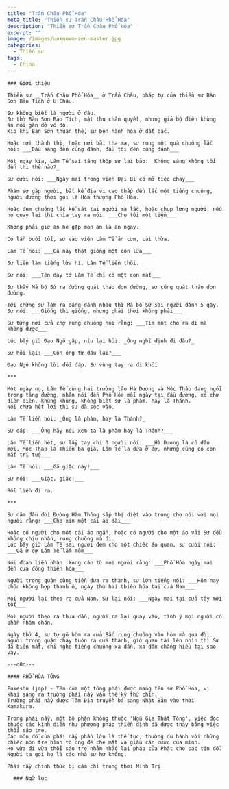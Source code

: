 ```yaml
---
title: "Trấn Châu Phổ Hóa"
meta_title: "Thiền sư Trấn Châu Phổ Hóa"
description: "Thiền sư Trấn Châu Phổ Hóa"
excerpt: ""
image: /images/unknown-zen-master.jpg
categories:
  - Thiền sư
tags:
  - China
---
```


<div className="grid xl:grid-cols-8 lg:grid-cols-8 md:grid-cols-2 sm:grid-cols-2 xs:grid-cols-1 gap-8 bg-body dark:bg-darkmode-body">

  <div className="lg:col-span-3 md:col-span-1">

    ### Giới thiệu

    Thiền sư __Trấn Châu Phổ Hóa__ ở Trấn Châu, pháp tự của thiền sư Bàn Sơn Bảo Tích ở U Châu.

    Sư không biết là người ở đâu.
    Sư thờ Bàn Sơn Bảo Tích, mật thụ chân quyết, nhưng giả bộ điên khùng ăn nói gàn dở vô độ.
    Kịp khi Bàn Sơn thuận thế, sư bèn hành hóa ở đất bắc.

    Hoặc nơi thành thị, hoặc nơi bãi tha ma, sư rung một quả chuông lắc nói: ___Đầu sáng đến cũng đánh, đầu tối đến cũng đánh___

    Một ngày kia, Lâm Tế sai tăng thộp sư lại bảo: _Không sáng không tối đến thì thế nào?_

    Sư cười nói: ___Ngày mai trong viện Đại Bi có mở tiệc chay___

    Phàm sư gặp người, bất kể địa vị cao thấp đều lắc một tiếng chuông, người đương thời gọi là Hòa thượng Phổ Hóa.

    Hoặc đem chuông lắc kề sát tai người mà lắc, hoặc chụp lưng người, nếu họ quay lại thì chìa tay ra nói: ___Cho tôi một tiền___

    Không phải giờ ăn hễ gặp món ăn là ăn ngay.

    Có lần buổi tối, sư vào viện Lâm Tế ăn cơm, cải thừa.

    Lâm Tế nói: ___Gã này thật giống một con lừa___

    Sư liền làm tiếng lừa hí. Lâm Tế liền thôi.

    Sư nói: ___Tên đày tớ Lâm Tế chỉ có một con mắt___

    Sư thấy Mã bộ Sứ ra đường quát tháo dọn đường, sư cũng quát tháo dọn đường.

    Tới chừng sư làm ra dáng đánh nhau thì Mã bộ Sứ sai người đánh 5 gậy.
    Sư nói: ___Giống thì giống, nhưng phải thời không phải___

    Sư từng nơi cửa chợ rung chuông nói rằng: ___Tìm một chỗ ra đi mà không được___

    Lúc bấy giờ Đạo Ngô gặp, níu lại hỏi: _Ông nghĩ định đi đâu?_

    Sư hỏi lại: ___Còn ông từ đâu lại?___

    Đạo Ngô không lời đối đáp. Sư vùng tay ra đi khỏi

    ***

    Một ngày nọ, Lâm Tế cùng hai trưởng lão Hà Dương và Mộc Tháp đang ngồi trong tăng đường, nhân nói đến Phổ Hóa mỗi ngày tại đầu đường, xó chợ điên điên, khùng khùng, không biết sư là phàm, hay là Thánh.
    Nói chưa hết lời thì sư đã sộc vào.

    Lâm Tế liền hỏi: _Ông là phàm, hay là Thánh?_

    Sư đáp: ___Ông hãy nói xem ta là phàm hay là Thánh?___

    Lâm Tế liền hét, sư lấy tay chỉ 3 người nói: ___Hà Dương là cô dâu mới, Mộc Tháp là Thiền bà già, Lâm Tế là đứa ở đợ, nhưng cũng có con mắt trí tuệ___

    Lâm Tế nói: ___Gã giặc này!___

    Sư nói: ___Giặc, giặc!___

    Rồi liền đi ra.

    ***

    Sư năm đầu đời Đường Hàm Thông sắp thị diệt vào trong chợ nói với mọi người rằng: ___Cho xin một cái áo dài___

    Hoặc có người cho một cái áo ngắn, hoặc có người cho một áo vải Sư đều không chịu nhận, rung chuông mà đi.
    Lúc bấy giờ Lâm Tế sai người đem cho một chiếc áo quan, sư cười nói: ___Gã ở đợ Lâm Tế lắm mồm___

    Nói đoạn liền nhận. Xong cáo từ mọi người rằng: ___Phổ Hóa ngày mai đến cửa đông thiên hóa___

    Người trong quận cùng tiễn đưa ra thành, sư lớn tiếng nói: ___Hôm nay chôn không hợp thanh ô, ngày thứ hai thiên hóa tại cửa Nam___

    Mọi người lại theo ra cửa Nam. Sư lại nói: ___Ngày mai tại cửa tây mới tốt___

    Mọi người theo ra thưa dần, người ra lại quay vào, tình ý mọi người có phần nhàm chán.

    Ngày thứ 4, sư tự gõ hòm ra cửa Bắc rung chuông vào hòm mà qua đời.
    Người trong quận chạy tuôn ra cửa thành, giở quan tài lên nhìn thì Sư đã biến mất, chỉ nghe tiếng chuông xa dần, xa dần chẳng hiểu tại sao vậy.

    ---o0o---

    #### PHỔ HÓA TÔNG

    Fukeshu (jap) - Tên của một tông phái được mang tên sư Phổ Hóa, vị khai sáng ra trường phái nầy vào thế kỷ thứ chín.
    Trường phái nầy được Tâm Địa truyền bá sang Nhật Bản vào thời Kamakura.

    Trong phái nầy, một bộ phận không thuộc 'Ngũ Gia Thất Tông', việc đọc thuộc các kinh điển như phương pháp thiền định đã được thay bằng việc thổi sáo tre.
    Các môn đồ của phái nầy phần lớn là thế tục, thường du hành với những chiếc nón tre hình tổ ong để che mặt và giấu căn cước của mình.
    Họ vừa đi vừa thổi sáo tre nhằm nhắc lại pháp của Phật cho các tín đồ.
    Người ta gọi họ là các nhà sư hư không.

    Phái nầy chính thức bị cấm chỉ trong thời Minh Trị.

  </div>

  <div className="lg:col-span-5 md:col-span-1">

      ### Ngữ lục

  </div>

</div>
